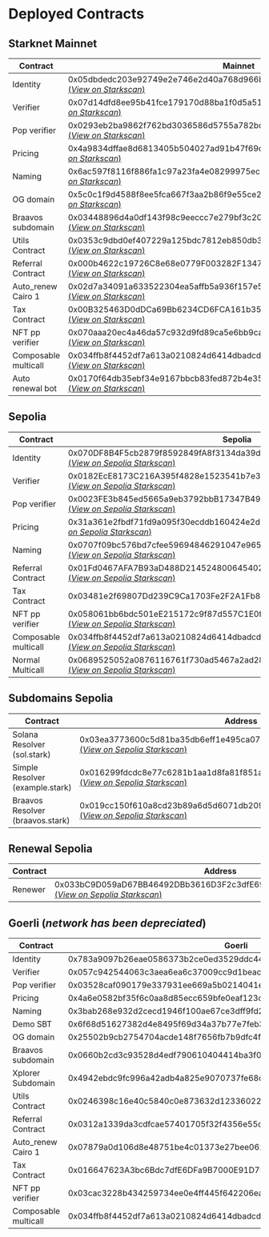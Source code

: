 # Deployed Contracts


## Starknet Mainnet


| Contract | Mainnet |
| --- | --- |
| Identity | 0x05dbdedc203e92749e2e746e2d40a768d966bd243df04a6b712e222bc040a9af [(*View on Starkscan*)](https://starkscan.co/contract/0x05dbdedc203e92749e2e746e2d40a768d966bd243df04a6b712e222bc040a9af) |
| Verifier | 0x07d14dfd8ee95b41fce179170d88ba1f0d5a512e13aeb232f19cfeec0a88f8bf [(*View on Starkscan*)](https://starkscan.co/contract/0x07d14dfd8ee95b41fce179170d88ba1f0d5a512e13aeb232f19cfeec0a88f8bf) |
| Pop verifier | 0x0293eb2ba9862f762bd3036586d5755a782bd22e6f5028320f1d0405fd47bff4 [(*View on Starkscan*)](https://starkscan.co/contract/0x0293eb2ba9862f762bd3036586d5755a782bd22e6f5028320f1d0405fd47bff4) |
| Pricing | 0x4a9834dffae8d6813405b504027ad91b47f69c3f58a72c1aa1b337b5fc25771 [(*View on Starkscan*)](https://starkscan.co/contract/0x04a9834dffae8d6813405b504027ad91b47f69c3f58a72c1aa1b337b5fc25771) |
| Naming | 0x6ac597f8116f886fa1c97a23fa4e08299975ecaf6b598873ca6792b9bbfb678 [(*View on Starkscan*)](https://www.notion.so/Structure-fcf2a63c719c4eb5a3417bf5ab3f8134?pvs=21) |
| OG domain | 0x5c0c1f9d4588f8ee5fca667f3aa2b86f9e55ce22215401e937f0678afaaea3e [(*View on Starkscan*)](https://starkscan.co/contract/0x05c0c1f9d4588f8ee5fca667f3aa2b86f9e55ce22215401e937f0678afaaea3e) |
| Braavos subdomain | 0x03448896d4a0df143f98c9eeccc7e279bf3c2008bda2ad2759f5b20ed263585f [(*View on Starkscan*)](https://starkscan.co/contract/0x03448896d4a0df143f98c9eeccc7e279bf3c2008bda2ad2759f5b20ed263585f) |
| Utils Contract | 0x0353c9dbd0ef407229a125bdc7812eb850db3b54f3beb48c53345ef2fbace3bd [(*View on Starkscan*)](https://starkscan.co/contract/0x0353c9dbd0ef407229a125bdc7812eb850db3b54f3beb48c53345ef2fbace3bd) |
| Referral Contract | 0x000b4622c19726C8e68e0779F003282F1347CBD76235487035403B615aB40c36 [(*View on Starkscan*)](https://starkscan.co/contract/0x000b4622c19726c8e68e0779f003282f1347cbd76235487035403b615ab40c36) |
| Auto_renew Cairo 1 | 0x02d7a34091a633522304ea5affb5a936f157e5659aa5297cae6fa24200fa12e8 [(*View on Starkscan*)](https://starkscan.co/contract/0x02d7a34091a633522304ea5affb5a936f157e5659aa5297cae6fa24200fa12e8) |
| Tax Contract | 0x00B325463D0dDCa69Bb6234CD6FCA161b35035F14386b6403a9De208E5a1C71a [(*View on Starkscan*)](https://starkscan.co/contract/0x00b325463d0ddca69bb6234cd6fca161b35035f14386b6403a9de208e5a1c71a) |
| NFT pp verifier | 0x070aaa20ec4a46da57c932d9fd89ca5e6bb9ca3188d3df361a32306aff7d59c7 [(*View on Starkscan*)](https://starkscan.co/contract/0x070aaa20ec4a46da57c932d9fd89ca5e6bb9ca3188d3df361a32306aff7d59c7) |
| Composable multicall | 0x034ffb8f4452df7a613a0210824d6414dbadcddce6c6e19bf4ddc9e22ce5f970 [(*View on Starkscan*)](https://starkscan.co/contract/0x034ffb8f4452df7a613a0210824d6414dbadcddce6c6e19bf4ddc9e22ce5f970) |
| Auto renewal bot | 0x0170f64db35ebf34e9167bbcb83fed872b4e35240eec4334342ab6612a0d6239 [(*View on Starkscan*)](https://starkscan.co/contract/0x0170f64db35ebf34e9167bbcb83fed872b4e35240eec4334342ab6612a0d6239) |



## Sepolia


| Contract | Sepolia |
| --- | --- |
| Identity | 0x070DF8B4F5cb2879f8592849fA8f3134da39d25326B8558cc9C8FE8D47EA3A90 [(*View on Sepolia Starkscan*)](https://sepolia.starkscan.co/contract/0x070df8b4f5cb2879f8592849fa8f3134da39d25326b8558cc9c8fe8d47ea3a90) |
| Verifier | 0x0182EcE8173C216A395f4828e1523541b7e3600bf190CB252E1a1A0cE219d184 [(*View on Sepolia Starkscan*)](https://sepolia.starkscan.co/contract/0x0182ece8173c216a395f4828e1523541b7e3600bf190cb252e1a1a0ce219d184) |
| Pop verifier | 0x0023FE3b845ed5665a9eb3792bbB17347B490EE4090f855C1298d03BB5F49B49 [(*View on Sepolia Starkscan*)](https://sepolia.starkscan.co/contract/0x0023fe3b845ed5665a9eb3792bbb17347b490ee4090f855c1298d03bb5f49b49) |
| Pricing | 0x31a361e2fbdf71fd9a095f30ecddb160424e2dbfc4dd405a21c2f389b609e71[(*View on Sepolia Starkscan*)](https://sepolia.starkscan.co/contract/0x031a361e2fbdf71fd9a095f30ecddb160424e2dbfc4dd405a21c2f389b609e71) |
| Naming | 0x0707f09bc576bd7cfee59694846291047e965f4184fe13dac62c56759b3b6fa7 [(*View on Sepolia Starkscan*)](https://sepolia.starkscan.co/contract/0x0707f09bc576bd7cfee59694846291047e965f4184fe13dac62c56759b3b6fa7) |
| Referral Contract | 0x01Fd0467AFA7B93aD488D21452480064540219A6fb6040Bb31393Ed707eC9A68 [(*View on Sepolia Starkscan*)](https://sepolia.starkscan.co/contract/0x01fd0467afa7b93ad488d21452480064540219a6fb6040bb31393ed707ec9a68) |
| Tax Contract | 0x03481e2f69807Dd239C9Ca1703Fe2F2A1Fb892079bB3c8114A43471eE88430e3 |
| NFT pp verifier | 0x058061bb6bdc501eE215172c9f87d557C1E0f466dC498cA81b18f998Bf1362b2 [(*View on Sepolia Starkscan*)](https://sepolia.starkscan.co/contract/0x058061bb6bdc501ee215172c9f87d557c1e0f466dc498ca81b18f998bf1362b2) |
| Composable multicall | 0x034ffb8f4452df7a613a0210824d6414dbadcddce6c6e19bf4ddc9e22ce5f970 [(*View on Sepolia Starkscan*)](https://sepolia.starkscan.co/contract/0x034ffb8f4452df7a613a0210824d6414dbadcddce6c6e19bf4ddc9e22ce5f970) |
| Normal Multicall | 0x0689525052a0876116761f730ad5467a2ad284fb3f1e9502e9c24eb5742695c5 [(*View on Sepolia Starkscan*)](https://sepolia.starkscan.co/contract/0x0689525052a0876116761f730ad5467a2ad284fb3f1e9502e9c24eb5742695c5) |



## Subdomains Sepolia


| Contract | Address |
| --- | --- |
| Solana Resolver (sol.stark) | 0x03ea3773600c5d81ba35db6eff1e495ca07b43346cd85143c49ccae5819febec [(*View on Sepolia Starkscan*)](https://sepolia.starkscan.co/contract/0x03ea3773600c5d81ba35db6eff1e495ca07b43346cd85143c49ccae5819febec) |
| Simple Resolver (example.stark) | 0x016299fdcdc8e77c6281b1aa1d8fa81f851ab2d963387eeadd6a727e7c47498f [(*View on Sepolia Starkscan*)](https://sepolia.starkscan.co/contract/0x016299fdcdc8e77c6281b1aa1d8fa81f851ab2d963387eeadd6a727e7c47498f) |
| Braavos Resolver (braavos.stark) | 0x019cc150f610a8cd23b89a6d5d6071db209d4dbfde61056bd5316f99ef1c2adc [(*View on Sepolia Starkscan*)](https://sepolia.starkscan.co/contract/0x019cc150f610a8cd23b89a6d5d6071db209d4dbfde61056bd5316f99ef1c2adc) |



## Renewal Sepolia


| Contract | Address |
| --- | --- |
| Renewer | 0x033bC9D059aD67BB46492DBb3616D3F2c3dfE698c32f93d92fc07a5913E728ec [(*View on Sepolia Starkscan*)](https://sepolia.starkscan.co/contract/0x033bc9d059ad67bb46492dbb3616d3f2c3dfe698c32f93d92fc07a5913e728ec) |



## Goerli (*network has been depreciated*)

| Contract | Goerli |
| --- | --- |
| Identity | 0x783a9097b26eae0586373b2ce0ed3529ddc44069d1e0fbc4f66d42b69d6850d |
| Verifier | 0x057c942544063c3aea6ea6c37009cc9d1beacd750cb6801549a129c7265f0f11 |
| Pop verifier | 0x03528caf090179e337931ee669a5b0214041e1bae30d460ff07d2cea2c7a9106 |
| Pricing | 0x4a6e0582bf35f6c0aa8d85ecc659bfe0eaf123c4478d2df7bfcf964ac1976dc |
| Naming | 0x3bab268e932d2cecd1946f100ae67ce3dff9fd234119ea2f6da57d16d29fce |
| Demo SBT | 0x6f68d51627382d4e8495f69d34a37b77e7feb3e78f19f77a7ab14c4908c15ce |
| OG domain | 0x25502b9cb2754704acde148f7656fb7b9dfc4f9dace4b1cb90d36c2a08b128f |
| Braavos subdomain | 0x0660b2cd3c93528d4edf790610404414ba3f03e0d45c814d686d628583cb34de |
| Xplorer Subdomain | 0x4942ebdc9fc996a42adb4a825e9070737fe68cef32a64a616ba5528d457812e |
| Utils Contract | 0x0246398c16e40c5840c0e873632d12336022f84f16ee596c8d5eab51a90245d6 |
| Referral Contract | 0x0312a1339da3cdfcae57401705f32f4356e55c898d75df2f0db9b16f3c364ea7 |
| Auto_renew Cairo 1 | 0x07879a0d106d8e48751be4c01373e27bee0613afb0e5b8bbc569610fc0514a3a |
| Tax Contract | 0x016647623A3bc6Bdc7dfE6DFa9B7000E91D75EF2CA0D64EFd6ACcF803d4C0874 |
| NFT pp verifier | 0x03cac3228b434259734ee0e4ff445f642206ea11adace7e4f45edd2596748698 |
| Composable multicall | 0x034ffb8f4452df7a613a0210824d6414dbadcddce6c6e19bf4ddc9e22ce5f970 |

